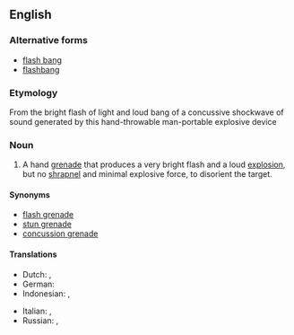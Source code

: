 ==English==

===Alternative forms===
* [[flash bang]]
* [[flashbang]]

===Etymology===
{{compound|lang=en|flash|bang}} From the bright flash of light and loud bang of a concussive shockwave of sound generated by this hand-throwable man-portable explosive device


===Noun===
{{en-noun}}

# A hand [[grenade]] that produces a very bright flash and a loud [[explosion]], but no [[shrapnel]] and minimal explosive force, to disorient the target.

====Synonyms====
* [[flash grenade]]
* [[stun grenade]]
* [[concussion grenade]]

====Translations====
{{trans-top|a type of grenade}}
* Dutch: {{t|nl|aanvalshandgranaat}}, {{t|nl|flitsgranaat}}
* German: {{t|de|Blendgranate|f}}
* Indonesian: {{t|id|granat kejut}}, {{t|id|flashbang}}
{{trans-mid}}
* Italian: {{t|it|flashbang}}, {{t|it|stun grenade}}
* Russian: {{t|ru|светозвуковая граната|f|tr=svetozvukovája granáta}}, {{t|ru|светошумовая граната|f|tr=svetošumovája granáta}}
{{trans-bottom}}
